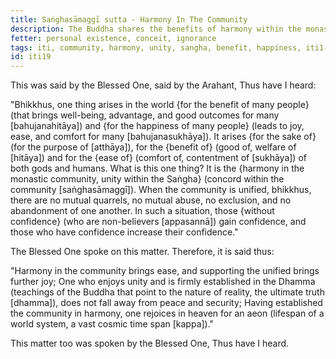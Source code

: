 ```yaml
---
title: Saṅghasāmaggī sutta - Harmony In The Community
description: The Buddha shares the benefits of harmony within the monastic community.
fetter: personal existence, conceit, ignorance
tags: iti, community, harmony, unity, sangha, benefit, happiness, iti1-27
id: iti19
---
```


This was said by the Blessed One, said by the Arahant, Thus have I heard:

"Bhikkhus, one thing arises in the world \{for the benefit of many people} (that brings well-being, advantage, and good outcomes for many [bahujanahitāya]) and \{for the happiness of many people} (leads to joy, ease, and comfort for many [bahujanasukhāya]). It arises \{for the sake of} (for the purpose of [atthāya]), for the \{benefit of} (good of, welfare of [hitāya]) and for the \{ease of} (comfort of, contentment of [sukhāya]) of both gods and humans. What is this one thing? It is the \{harmony in the monastic community, unity within the Saṅgha} (concord within the community [saṅghasāmaggī]). When the community is unified, bhikkhus, there are no mutual quarrels, no mutual abuse, no exclusion, and no abandonment of one another. In such a situation, those \{without confidence} (who are non-believers [appasannā]) gain confidence, and those who have confidence increase their confidence."

The Blessed One spoke on this matter. Therefore, it is said thus:

"Harmony in the community brings ease,
and supporting the unified brings further joy;
One who enjoys unity and is firmly established in the Dhamma (teachings of the Buddha that point to the nature of reality, the ultimate truth [dhamma]),
does not fall away from peace and security;
Having established the community in harmony,
one rejoices in heaven for an aeon (lifespan of a world system, a vast cosmic time span [kappa])."

This matter too was spoken by the Blessed One, Thus have I heard.